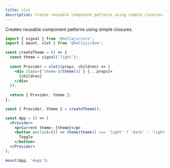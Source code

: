 ```yaml
---
title: slot
description: Create reusable component patterns using simple closures.
---
```


Creates reusable component patterns using simple closures.

```jsx
import { signal } from '@hellajs/core';
import { mount, slot } from '@hellajs/dom';

const createTheme = () => {
  const theme = signal('light');
  
  const Provider = slot((props, children) => (
    <div class={`theme-${theme()}`} {...props}>
      {children}
    </div>
  ));
  
  return { Provider, theme };
};

const { Provider, theme } = createTheme();

const App = () => (
  <Provider>
    <p>Current theme: {theme}</p>
    <button onclick={() => theme(theme() === 'light' ? 'dark' : 'light')}>
      Toggle
    </button>
  </Provider>
);

mount(App, '#app');
```
